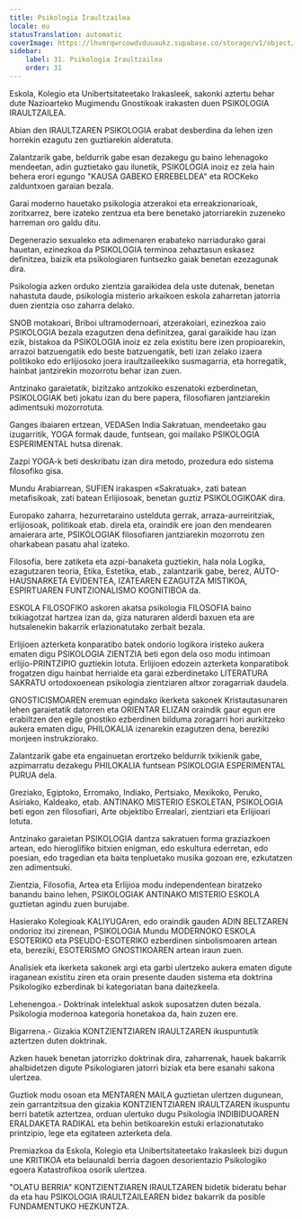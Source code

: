 ```yaml
---
title: Psikologia Iraultzailea
locale: eu
statusTranslation: automatic
coverImage: https://lhvmrqwrcowdvduuaukz.supabase.co/storage/v1/object/public/strapi-uploads/small_cover-educacion-fundamental.webp-2d51a7828a2b1309555be27f7e2a61a0.webp
sidebar:
    label: 31. Psikologia Iraultzailea
    order: 31
---
```

Eskola, Kolegio eta Unibertsitateetako Irakasleek, sakonki aztertu behar dute Nazioarteko Mugimendu Gnostikoak irakasten duen PSIKOLOGIA IRAULTZAILEA.

Abian den IRAULTZAREN PSIKOLOGIA erabat desberdina da lehen izen horrekin ezagutu zen guztiarekin alderatuta.

Zalantzarik gabe, beldurrik gabe esan dezakegu gu baino lehenagoko mendeetan, adin guztietako gau ilunetik, PSIKOLOGIA inoiz ez zela hain behera erori egungo "KAUSA GABEKO ERREBELDEA" eta ROCKeko zalduntxoen garaian bezala.

Garai moderno hauetako psikologia atzerakoi eta erreakzionarioak, zoritxarrez, bere izateko zentzua eta bere benetako jatorriarekin zuzeneko harreman oro galdu ditu.

Degenerazio sexualeko eta adimenaren erabateko narriadurako garai hauetan, ezinezkoa da PSIKOLOGIA terminoa zehaztasun eskasez definitzea, baizik eta psikologiaren funtsezko gaiak benetan ezezagunak dira.

Psikologia azken orduko zientzia garaikidea dela uste dutenak, benetan nahastuta daude, psikologia misterio arkaikoen eskola zaharretan jatorria duen zientzia oso zaharra delako.

SNOB motakoari, Briboi ultramodernoari, atzerakoiari, ezinezkoa zaio PSIKOLOGIA bezala ezagutzen dena definitzea, garai garaikide hau izan ezik, bistakoa da PSIKOLOGIA inoiz ez zela existitu bere izen propioarekin, arrazoi batzuengatik edo beste batzuengatik, beti izan zelako izaera politikoko edo erlijiosoko joera iraultzaileekiko susmagarria, eta horregatik, hainbat jantzirekin mozorrotu behar izan zuen.

Antzinako garaietatik, bizitzako antzokiko eszenatoki ezberdinetan, PSIKOLOGIAK beti jokatu izan du bere papera, filosofiaren jantziarekin adimentsuki mozorrotuta.

Ganges ibaiaren ertzean, VEDASen India Sakratuan, mendeetako gau izugarritik, YOGA formak daude, funtsean, goi mailako PSIKOLOGIA ESPERIMENTAL hutsa direnak.

Zazpi YOGA-k beti deskribatu izan dira metodo, prozedura edo sistema filosofiko gisa.

Mundu Arabiarrean, SUFIEN irakaspen «Sakratuak», zati batean metafisikoak, zati batean Erlijiosoak, benetan guztiz PSIKOLOGIKOAK dira.

Europako zaharra, hezurretaraino ustelduta gerrak, arraza-aurreiritziak, erlijiosoak, politikoak etab. direla eta, oraindik ere joan den mendearen amaierara arte, PSIKOLOGIAK filosofiaren jantziarekin mozorrotu zen oharkabean pasatu ahal izateko.

Filosofia, bere zatiketa eta azpi-banaketa guztiekin, hala nola Logika, ezagutzaren teoria, Etika, Estetika, etab., zalantzarik gabe, berez, AUTO-HAUSNARKETA EVIDENTEA, IZATEAREN EZAGUTZA MISTIKOA, ESPIRTUAREN FUNTZIONALISMO KOGNITIBOA da.

ESKOLA FILOSOFIKO askoren akatsa psikologia FILOSOFIA baino txikiagotzat hartzea izan da, giza naturaren alderdi baxuen eta are hutsalenekin bakarrik erlazionatutako zerbait bezala.

Erlijioen azterketa konparatibo batek ondorio logikora iristeko aukera ematen digu PSIKOLOGIA ZIENTZIA beti egon dela oso modu intimoan erlijio-PRINTZIPIO guztiekin lotuta. Erlijioen edozein azterketa konparatibok frogatzen digu hainbat herrialde eta garai ezberdinetako LITERATURA SAKRATU ortodoxoenean psikologia zientziaren altxor zoragarriak daudela.

GNOSTICISMOAREN eremuan egindako ikerketa sakonek Kristautasunaren lehen garaietatik datorren eta ORIENTAR ELIZAN oraindik gaur egun ere erabiltzen den egile gnostiko ezberdinen bilduma zoragarri hori aurkitzeko aukera ematen digu, PHILOKALIA izenarekin ezagutzen dena, bereziki monjeen instrukziorako.

Zalantzarik gabe eta engainuetan erortzeko beldurrik txikienik gabe, azpimarratu dezakegu PHILOKALIA funtsean PSIKOLOGIA ESPERIMENTAL PURUA dela.

Greziako, Egiptoko, Erromako, Indiako, Pertsiako, Mexikoko, Peruko, Asiriako, Kaldeako, etab. ANTINAKO MISTERIO ESKOLETAN, PSIKOLOGIA beti egon zen filosofiari, Arte objektibo Errealari, zientziari eta Erlijioari lotuta.

Antzinako garaietan PSIKOLOGIA dantza sakratuen forma graziazkoen artean, edo hieroglifiko bitxien enigman, edo eskultura ederretan, edo poesian, edo tragedian eta baita tenpluetako musika gozoan ere, ezkutatzen zen adimentsuki.

Zientzia, Filosofia, Artea eta Erlijioa modu independentean biratzeko banandu baino lehen, PSIKOLOGIAK ANTINAKO MISTERIO ESKOLA guztietan agindu zuen burujabe.

Hasierako Kolegioak KALIYUGAren, edo oraindik gauden ADIN BELTZAREN ondorioz itxi zirenean, PSIKOLOGIA Mundu MODERNOKO ESKOLA ESOTERIKO eta PSEUDO-ESOTERIKO ezberdinen sinbolismoaren artean eta, bereziki, ESOTERISMO GNOSTIKOAREN artean iraun zuen.

Analisiek eta ikerketa sakonek argi eta garbi ulertzeko aukera ematen digute iraganean existitu ziren eta orain presente dauden sistema eta doktrina Psikologiko ezberdinak bi kategoriatan bana daitezkeela.

Lehenengoa.- Doktrinak intelektual askok suposatzen duten bezala. Psikologia modernoa kategoria honetakoa da, hain zuzen ere.

Bigarrena.- Gizakia KONTZIENTZIAREN IRAULTZAREN ikuspuntutik aztertzen duten doktrinak.

Azken hauek benetan jatorrizko doktrinak dira, zaharrenak, hauek bakarrik ahalbidetzen digute Psikologiaren jatorri biziak eta bere esanahi sakona ulertzea.

Guztiok modu osoan eta MENTAREN MAILA guztietan ulertzen dugunean, zein garrantzitsua den gizakia KONTZIENTZIAREN IRAULTZAREN ikuspuntu berri batetik aztertzea, orduan ulertuko dugu Psikologia INDIBIDUOAREN ERALDAKETA RADIKAL eta behin betikoarekin estuki erlazionatutako printzipio, lege eta egitateen azterketa dela.

Premiazkoa da Eskola, Kolegio eta Unibertsitateetako Irakasleek bizi dugun une KRITIKOA eta belaunaldi berria dagoen desorientazio Psikologiko egoera Katastrofikoa osorik ulertzea.

"OLATU BERRIA" KONTZIENTZIAREN IRAULTZAREN bidetik bideratu behar da eta hau PSIKOLOGIA IRAULTZAILEAREN bidez bakarrik da posible FUNDAMENTUKO HEZKUNTZA.

